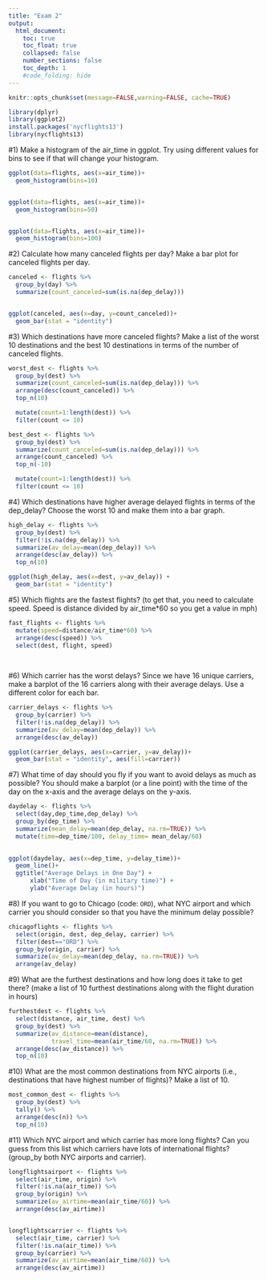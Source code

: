 ```yaml
---
title: "Exam 2"
output:
  html_document:
    toc: true
    toc_float: true
    collapsed: false
    number_sections: false
    toc_depth: 1
    #code_folding: hide
---
```


```r
knitr::opts_chunk$set(message=FALSE,warning=FALSE, cache=TRUE)
```


```r
library(dplyr)
library(ggplot2)
install.packages('nycflights13')
library(nycflights13)
```

#1) Make a histogram of the air_time in ggplot. Try using different values for bins to see if that will change your histogram.

```r

ggplot(data=flights, aes(x=air_time))+
  geom_histogram(bins=10)


ggplot(data=flights, aes(x=air_time))+
  geom_histogram(bins=50)


ggplot(data=flights, aes(x=air_time))+
  geom_histogram(bins=100)


```


#2) Calculate how many canceled flights per day? Make a bar plot for canceled flights per day.

```r

canceled <- flights %>% 
  group_by(day) %>%
  summarize(count_canceled=sum(is.na(dep_delay)))


ggplot(canceled, aes(x=day, y=count_canceled))+
  geom_bar(stat = "identity")

```

#3) Which destinations have more canceled flights? Make a list of the worst 10 destinations and the best 10 destinations in terms of the number of canceled flights.

```r

worst_dest <- flights %>%
  group_by(dest) %>%
  summarize(count_canceled=sum(is.na(dep_delay))) %>%
  arrange(desc(count_canceled)) %>%
  top_n(10)

  mutate(count=1:length(dest)) %>%
  filter(count <= 10)

best_dest <- flights %>%
  group_by(dest) %>%
  summarize(count_canceled=sum(is.na(dep_delay))) %>%
  arrange(count_canceled) %>%
  top_n(-10)

  mutate(count=1:length(dest)) %>%
  filter(count <= 10)

```


#4) Which destinations have higher average delayed flights in terms of the dep_delay? Choose the worst 10 and make them into a bar graph.
```r

high_delay <- flights %>%
  group_by(dest) %>%
  filter(!is.na(dep_delay)) %>%
  summarize(av_delay=mean(dep_delay)) %>%
  arrange(desc(av_delay)) %>%
  top_n(10)

ggplot(high_delay, aes(x=dest, y=av_delay)) +
  geom_bar(stat = "identity")

```

#5) Which flights are the fastest flights? (to get that, you need to calculate speed. Speed is distance divided by air_time*60 so you get a value in mph)

```r

fast_flights <- flights %>%
  mutate(speed=distance/air_time*60) %>%
  arrange(desc(speed)) %>%
  select(dest, flight, speed) 
  
 
```


#6) Which carrier has the worst delays? Since we have 16 unique carriers, make a barplot of the 16 carriers along with their average delays. Use a different color for each bar.

```r

carrier_delays <- flights %>%
  group_by(carrier) %>%
  filter(!is.na(dep_delay)) %>%
  summarize(av_delay=mean(dep_delay)) %>%
  arrange(desc(av_delay))

ggplot(carrier_delays, aes(x=carrier, y=av_delay))+
  geom_bar(stat = "identity", aes(fill=carrier))


```


#7) What time of day should you fly if you want to avoid delays as much as possible? You should make a barplot (or a line point) with the time of the day on the x-axis and the average delays on the y-axis.
```r

daydelay <- flights %>%
  select(day,dep_time,dep_delay) %>%
  group_by(dep_time) %>%
  summarize(mean_delay=mean(dep_delay, na.rm=TRUE)) %>%
  mutate(time=dep_time/100, delay_time= mean_delay/60) 
  

ggplot(daydelay, aes(x=dep_time, y=delay_time))+
  geom_line()+
  ggtitle("Average Delays in One Day") +
      xlab("Time of Day (in military time)") +
      ylab("Average Delay (in hours)") 


```


#8) If you want to go to Chicago (code: `ORD`), what NYC airport and which carrier you should consider so that you have the minimum delay possible?
```r

chicagoflights <- flights %>%
  select(origin, dest, dep_delay, carrier) %>%
  filter(dest=="ORD") %>%
  group_by(origin, carrier) %>%
  summarize(av_delay=mean(dep_delay, na.rm=TRUE)) %>%
  arrange(av_delay) 


```

#9) What are the furthest destinations and how long does it take to get there? (make a list of 10 furthest destinations along with the flight duration in hours)
```r

furthestdest <- flights %>%
  select(distance, air_time, dest) %>%
  group_by(dest) %>%
  summarize(av_distance=mean(distance),
            travel_time=mean(air_time/60, na.rm=TRUE)) %>%
  arrange(desc(av_distance)) %>%
  top_n(10)

```

#10) What are the most common destinations from NYC airports (i.e., destinations that have highest number of flights)? Make a list of 10.
```r

most_common_dest <- flights %>%
  group_by(dest) %>%
  tally() %>%
  arrange(desc(n)) %>%
  top_n(10)


```

#11) Which NYC airport and which carrier has more long flights? Can you guess from this list which carriers have lots of international flights? (group_by both NYC airports and carrier).
```r

longflightsairport <- flights %>%
  select(air_time, origin) %>%
  filter(!is.na(air_time)) %>% 
  group_by(origin) %>%
  summarize(av_airtime=mean(air_time/60)) %>%
  arrange(desc(av_airtime)) 


longflightscarrier <- flights %>%
  select(air_time, carrier) %>%
  filter(!is.na(air_time)) %>% 
  group_by(carrier) %>%
  summarize(av_airtime=mean(air_time/60)) %>%
  arrange(desc(av_airtime))
  

```

